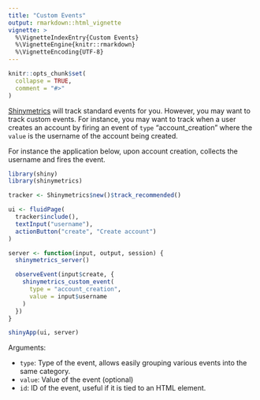 ```yaml
---
title: "Custom Events"
output: rmarkdown::html_vignette
vignette: >
  %\VignetteIndexEntry{Custom Events}
  %\VignetteEngine{knitr::rmarkdown}
  %\VignetteEncoding{UTF-8}
---
```


```r
knitr::opts_chunk$set(
  collapse = TRUE,
  comment = "#>"
)
```

[Shinymetrics](https://shinymetrics.com) will track standard events for you.
However, you may want to track custom events.
For instance, you may want to track when a user creates an account by firing an 
event of `type` "account_creation" where the `value` is the username of the 
account being created.

For instance the application below, upon account creation, collects the 
username and fires the event.

``` r
library(shiny)
library(shinymetrics)

tracker <- Shinymetrics$new()$track_recommended()

ui <- fluidPage(
  tracker$include(),
  textInput("username"),
  actionButton("create", "Create account")
)

server <- function(input, output, session) {
  shinymetrics_server()

  observeEvent(input$create, {
    shinymetrics_custom_event(
      type = "account_creation",
      value = input$username
    )
  })
}

shinyApp(ui, server)
```

Arguments:

- `type`: Type of the event, allows easily grouping various events into the same category.
- `value`: Value of the event (optional)
- `id`: ID of the event, useful if it is tied to an HTML element.

